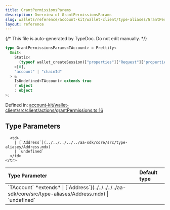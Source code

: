 ```yaml
---
title: GrantPermissionsParams
description: Overview of GrantPermissionsParams
slug: wallets/reference/account-kit/wallet-client/type-aliases/GrantPermissionsParams
layout: reference
---
```


{/* This file is auto-generated by TypeDoc. Do not edit manually. */}

```ts
type GrantPermissionsParams<TAccount> = Prettify<
  Omit<
    Static<
      (typeof wallet_createSession)["properties"]["Request"]["properties"]["params"]
    >[0],
    "account" | "chainId"
  > &
    IsUndefined<TAccount> extends true
    ? object
    : object
>;
```

Defined in: [account-kit/wallet-client/src/client/actions/grantPermissions.ts:16](https://github.com/alchemyplatform/aa-sdk/blob/c1a84188d03473acac2fdb49fb7cd7fdba73169b/account-kit/wallet-client/src/client/actions/grantPermissions.ts#L16)

## Type Parameters

<table>
  <thead>
    <tr>
      <th align="left">Type Parameter</th>
      <th align="left">Default type</th>
    </tr>
  </thead>

  <tbody>
    <tr>
      <td>
        `TAccount` *extends*
        | [`Address`](../../../../../aa-sdk/core/src/type-aliases/Address.mdx)
        | `undefined`
      </td>

      <td>
        | [`Address`](../../../../../aa-sdk/core/src/type-aliases/Address.mdx)
        | `undefined`
      </td>
    </tr>

  </tbody>
</table>
